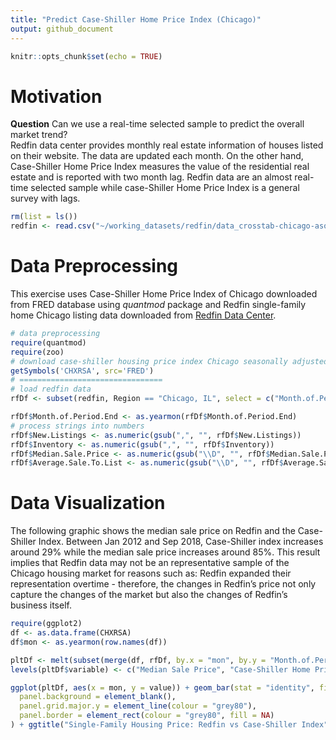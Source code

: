 ```yaml
---
title: "Predict Case-Shiller Home Price Index (Chicago)"
output: github_document
---
```


```r
knitr::opts_chunk$set(echo = TRUE)
```
# Motivation
**Question** Can we use a real-time selected sample to predict the overall market trend?  
Redfin data center provides monthly real estate information of houses listed on their website.  The data are updated each month.  On the other hand, Case-Shiller Home Price Index measures the value of the residential real estate and is reported with two month lag.  Redfin data are an almost real-time selected sample while case-Shiller Home Price Index is a general survey with lags.

```r
rm(list = ls())
redfin <- read.csv("~/working_datasets/redfin/data_crosstab-chicago-asof-201812.csv", fileEncoding = "UCS-2LE", sep = "\t")
```
# Data Preprocessing
This exercise uses Case-Shiller Home Price Index of Chicago downloaded from FRED database using _quantmod_ package and Redfin single-family home Chicago listing data downloaded from [Redfin Data Center](https://www.redfin.com/blog/data-center).

```r
# data preprocessing
require(quantmod)
require(zoo)
# download case-shiller housing price index Chicago seasonally adjusted
getSymbols('CHXRSA', src='FRED')
# ================================
# load redfin data
rfDf <- subset(redfin, Region == "Chicago, IL", select = c("Month.of.Period.End", "Median.Sale.Price", "Homes.Sold", "New.Listings", "Inventory", "Days.on.Market", "Average.Sale.To.List"))

rfDf$Month.of.Period.End <- as.yearmon(rfDf$Month.of.Period.End)
# process strings into numbers
rfDf$New.Listings <- as.numeric(gsub(",", "", rfDf$New.Listings))
rfDf$Inventory <- as.numeric(gsub(",", "", rfDf$Inventory))
rfDf$Median.Sale.Price <- as.numeric(gsub("\\D", "", rfDf$Median.Sale.Price))
rfDf$Average.Sale.To.List <- as.numeric(gsub("\\D", "", rfDf$Average.Sale.To.List)) * 0.001
```

# Data Visualization
The following graphic shows the median sale price on Redfin and the Case-Shiller Index. Between Jan 2012 and Sep 2018, Case-Shiller index increases around 29% while the median sale price increases around 85%.  This result implies that Redfin data may not be an representative sample of the Chicago housing market for reasons such as: Redfin expanded their representation overtime - therefore, the changes in Redfin's price not only capture the changes of the market but also the changes of Redfin's business itself.

```r
require(ggplot2)
df <- as.data.frame(CHXRSA)
df$mon <- as.yearmon(row.names(df))

pltDf <- melt(subset(merge(df, rfDf, by.x = "mon", by.y = "Month.of.Period.End"), select = c("mon", "Median.Sale.Price", "CHXRSA")), id = "mon")
levels(pltDf$variable) <- c("Median Sale Price", "Case-Shiller Home Price Index")

ggplot(pltDf, aes(x = mon, y = value)) + geom_bar(stat = "identity", fill = "#00a0dc") + expand_limits(y = 0) + scale_x_yearmon(breaks =  scales::pretty_breaks(n = 4)) + xlab("") + ylab("Case-Shiller Index / Median Sale Price ($K)") + theme(
  panel.background = element_blank(),
  panel.grid.major.y = element_line(colour = "grey80"),
  panel.border = element_rect(colour = "grey80", fill = NA)
) + ggtitle("Single-Family Housing Price: Redfin vs Case-Shiller Index") + facet_wrap(~variable, ncol = 1, scales = "free_y")
```
